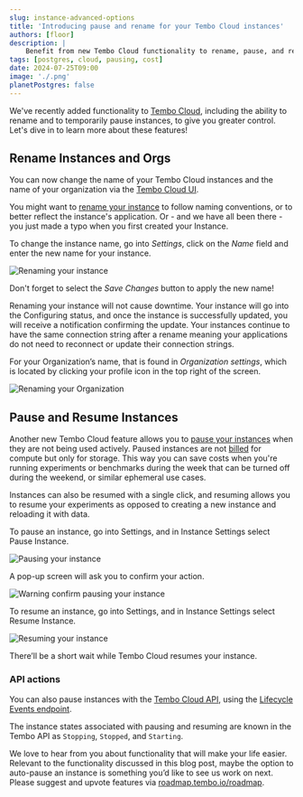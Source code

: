 ---
slug: instance-advanced-options
title: 'Introducing pause and rename for your Tembo Cloud instances'
authors: [floor]
description: |
    Benefit from new Tembo Cloud functionality to rename, pause, and resume instances
tags: [postgres, cloud, pausing, cost]
date: 2024-07-25T09:00
image: './.png'
planetPostgres: false
---

We've recently added functionality to [Tembo Cloud](https://cloud.tembo.io/), including the ability to rename and to temporarily pause instances, to give you greater control. Let's dive in to learn more about these features! 

## Rename Instances and Orgs 

You can now change the name of your Tembo Cloud instances and the name of your organization via the [Tembo Cloud UI](https://cloud.tembo.io/).

You might want to [rename your instance](https://tembo.io/docs/product/cloud/configuration-and-management/rename-an-instance) to follow naming conventions, or to better reflect the instance's application. Or - and we have all been there - you just made a typo when you first created your Instance.

To change the instance name, go into _Settings_, click on the _Name_ field and enter the new name for your instance.

![Renaming your instance](./renaming-instance.png)

Don't forget to select the _Save Changes_ button to apply the new name!

Renaming your instance will not cause downtime. Your instance will go into the Configuring status, and once the instance is successfully updated, you will receive a notification confirming the update. Your instances continue to have the same connection string after a rename meaning your applications do not need to reconnect or update their connection strings.

For your Organization’s name, that is found in _Organization settings_, which is located by clicking your profile icon in the top right of the screen.

![Renaming your Organization](./renaming-organization.png)

## Pause and Resume Instances

Another new Tembo Cloud feature allows you to [pause your instances](https://tembo.io/docs/product/cloud/configuration-and-management/pause-instance) when they are not being used actively. Paused instances are not [billed](https://tembo.io/docs/product/cloud/billing) for compute but only for storage. This way you can save costs when you're running experiments or benchmarks during the week that can be turned off during the weekend, or similar ephemeral use cases.

Instances can also be resumed with a single click, and resuming allows you to resume your experiments as opposed to creating a new instance and reloading it with data.

To pause an instance, go into Settings, and in Instance Settings select Pause Instance.

![Pausing your instance](./pause-instance.png)

A pop-up screen will ask you to confirm your action.

![Warning confirm pausing your instance](./pause-warning.png)

To resume an instance, go into Settings, and in Instance Settings select Resume Instance.

![Resuming your instance](./resume-instance.png)

There’ll be a short wait while Tembo Cloud resumes your instance.

### API actions

You can also pause instances with the [Tembo Cloud API](https://tembo.io/docs/development/api), using the [Lifecycle Events endpoint](https://api.tembo.io/redoc#tag/instance/operation/instance_event).

The instance states associated with pausing and resuming are known in the Tembo API as `Stopping`, `Stopped`, and `Starting`.

We love to hear from you about functionality that will make your life easier. Relevant to the functionality discussed in this blog post, maybe the option to auto-pause an instance is something you’d like to see us work on next. Please suggest and upvote features via [roadmap.tembo.io/roadmap](https://roadmap.tembo.io/roadmap).

